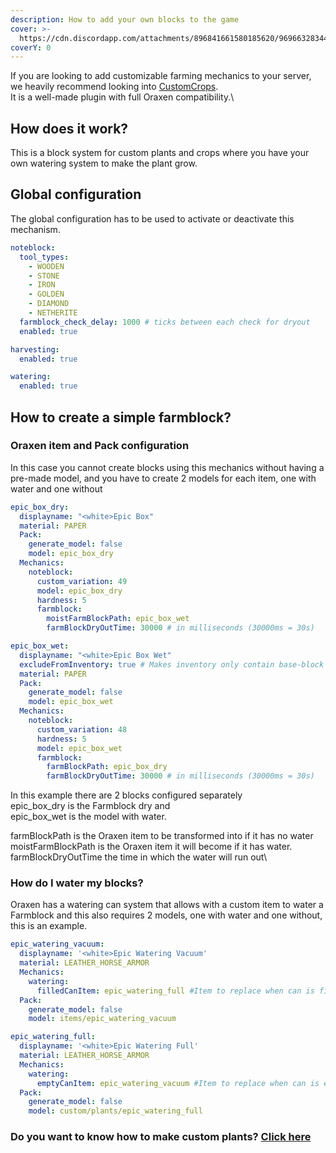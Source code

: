 ```yaml
---
description: How to add your own blocks to the game
cover: >-
  https://cdn.discordapp.com/attachments/896841661580185620/969663283445510214/Screenshot_20220429_131532.jpg
coverY: 0
---
```


If you are looking to add customizable farming mechanics to your server, we heavily recommend looking into [CustomCrops](https://polymart.org/resource/customcrops.2625).\
It is a well-made plugin with full Oraxen compatibility.\


## How does it work?

This is a block system for custom plants and crops where you have your own watering system to make the plant grow.

## Global configuration

The global configuration has to be used to activate or deactivate this mechanism.

```yaml
noteblock:
  tool_types:
    - WOODEN
    - STONE
    - IRON
    - GOLDEN
    - DIAMOND
    - NETHERITE
  farmblock_check_delay: 1000 # ticks between each check for dryout
  enabled: true

harvesting:
  enabled: true

watering:
  enabled: true
```

## How to create a simple farmblock?

### Oraxen item and Pack configuration

In this case you cannot create blocks using this mechanics without having a pre-made model, and you have to create 2 models for each item, one with water and one without

```yaml
epic_box_dry:
  displayname: "<white>Epic Box"
  material: PAPER
  Pack:
    generate_model: false
    model: epic_box_dry
  Mechanics:
    noteblock:
      custom_variation: 49
      model: epic_box_dry
      hardness: 5
      farmblock:
        moistFarmBlockPath: epic_box_wet
        farmBlockDryOutTime: 30000 # in milliseconds (30000ms = 30s)

epic_box_wet:
  displayname: "<white>Epic Box Wet"
  excludeFromInventory: true # Makes inventory only contain base-block
  material: PAPER
  Pack:
    generate_model: false
    model: epic_box_wet
  Mechanics:
    noteblock:
      custom_variation: 48
      hardness: 5
      model: epic_box_wet
      farmblock:
        farmBlockPath: epic_box_dry
        farmBlockDryOutTime: 30000 # in milliseconds (30000ms = 30s)
```

In this example there are 2 blocks configured separately\
epic\_box\_dry is the Farmblock dry and \
epic\_box\_wet is the model with water.

farmBlockPath is the Oraxen item to be transformed into if it has no water \
moistFarmBlockPath is the Oraxen item it will become if it has water. \
farmBlockDryOutTime the time in which the water will run out\


### How do I water my blocks?

Oraxen has a watering can system that allows with a custom item to water a Farmblock and this also requires 2 models, one with water and one without, this is an example.

```yaml
epic_watering_vacuum:
  displayname: '<white>Epic Watering Vacuum'
  material: LEATHER_HORSE_ARMOR
  Mechanics:
    watering:
      filledCanItem: epic_watering_full #Item to replace when can is filled
  Pack:
    generate_model: false
    model: items/epic_watering_vacuum

epic_watering_full:
  displayname: '<white>Epic Watering Full'
  material: LEATHER_HORSE_ARMOR
  Mechanics:
    watering:
      emptyCanItem: epic_watering_vacuum #Item to replace when can is empty
  Pack:
    generate_model: false
    model: custom/plants/epic_watering_full
```



### Do you want to know how to make custom plants? [Click here](../furniture-mechanic/farming-mechanic)
